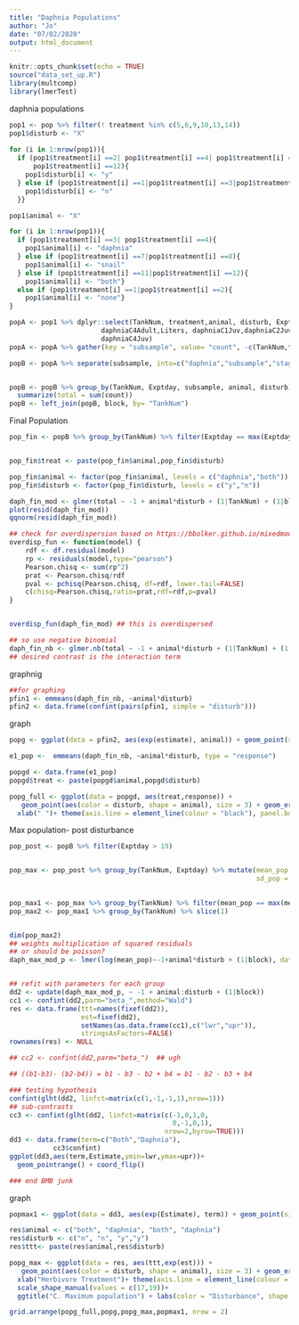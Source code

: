 ```yaml
---
title: "Daphnia Populations"
author: "Jo"
date: "07/02/2020"
output: html_document
---
```


```r
knitr::opts_chunk$set(echo = TRUE)
source("data_set_up.R")
library(multcomp)
library(lmerTest)
```

daphnia populations
```r
pop1 <- pop %>% filter(! treatment %in% c(5,6,9,10,13,14))
pop1$disturb <- "X"
  
for (i in 1:nrow(pop1)){
  if (pop1$treatment[i] ==2| pop1$treatment[i] ==4| pop1$treatment[i] ==8|
      pop1$treatment[i] ==12){
    pop1$disturb[i] <- "y"
  } else if (pop1$treatment[i] ==1|pop1$treatment[i] ==3|pop1$treatment[i] ==7|pop1$treatment[i] ==11){
    pop1$disturb[i] <- "n"
  }}

pop1$animal <- "X"

for (i in 1:nrow(pop1)){
  if (pop1$treatment[i] ==3| pop1$treatment[i] ==4){
    pop1$animal[i] <- "daphnia"
  } else if (pop1$treatment[i] ==7|pop1$treatment[i] ==8){
    pop1$animal[i] <- "snail"
  } else if (pop1$treatment[i] ==11|pop1$treatment[i] ==12){
    pop1$animal[i] <- "both"}
  else if (pop1$treatment[i] ==1|pop1$treatment[i] ==2){
    pop1$animal[i] <- "none"}
}

popA <- pop1 %>% dplyr::select(TankNum, treatment,animal, disturb, Exptday, daphniaC1Adult,daphniaC2Adult,daphniaC3,
                       daphniaC4Adult,Liters, daphniaC1Juv,daphniaC2Juv,daphniaC3Juv,
                       daphniaC4Juv)
popA <- popA %>% gather(key = "subsample", value= "count", -c(TankNum,treatment, Exptday, Liters, animal, disturb))

popB <- popA %>% separate(subsample, into=c("daphnia","subsample","stage"),sep ='([[:upper:]])', extra = "drop", fill = "right" )


popB <- popB %>% group_by(TankNum, Exptday, subsample, animal, disturb) %>% 
  summarize(total = sum(count))
popB <- left_join(popB, block, by= "TankNum")

```

Final Population
```r
pop_fin <- popB %>% group_by(TankNum) %>% filter(Exptday == max(Exptday))


pop_fin$treat <- paste(pop_fin$animal,pop_fin$disturb)

pop_fin$animal <- factor(pop_fin$animal, levels = c("daphnia","both"))
pop_fin$disturb <- factor(pop_fin$disturb, levels = c("y","n"))

daph_fin_mod <- glmer(total ~ -1 + animal*disturb + (1|TankNum) + (1|block),data = pop_fin, family = "poisson" ) 
plot(resid(daph_fin_mod))
qqnorm(resid(daph_fin_mod))

## check for overdispersion based on https://bbolker.github.io/mixedmodels-misc/glmmFAQ.html
overdisp_fun <- function(model) {
    rdf <- df.residual(model)
    rp <- residuals(model,type="pearson")
    Pearson.chisq <- sum(rp^2)
    prat <- Pearson.chisq/rdf
    pval <- pchisq(Pearson.chisq, df=rdf, lower.tail=FALSE)
    c(chisq=Pearson.chisq,ratio=prat,rdf=rdf,p=pval)
}


overdisp_fun(daph_fin_mod) ## this is overdispersed

## so use negative binomial 
daph_fin_nb <- glmer.nb(total ~ -1 + animal*disturb + (1|TankNum) + (1|block),data = pop_fin)
## desired contrast is the interaction term

```


graphnig
```r
##for graphing
pfin1 <- emmeans(daph_fin_nb, ~animal*disturb)
pfin2 <- data.frame(confint(pairs(pfin1, simple = "disturb")))

```


graph
```r
popg <- ggplot(data = pfin2, aes(exp(estimate), animal)) + geom_point(size=3) + geom_errorbarh(aes(xmin=exp(asymp.LCL), xmax = exp(asymp.UCL)), height = 0.3) + ylab("Herbivore Treatment") + xlab(str_wrap("Proportional Change in Final Population", width = 25)) + theme(axis.line = element_line(colour = "black"), panel.border = element_blank()) + ggtitle("B.")

```

```r
e1_pop <-  emmeans(daph_fin_nb, ~animal*disturb, type = "response")

popgd <- data.frame(e1_pop)
popgd$treat <- paste(popgd$animal,popgd$disturb)

popg_full <- ggplot(data = popgd, aes(treat,response)) +  
   geom_point(aes(color = disturb, shape = animal), size = 3) + geom_errorbar(aes(ymin= asymp.LCL, ymax=asymp.UCL, color= disturb), width = 0.3)+ ylab("Daphnia magna per 10mL") + 
  xlab(" ")+ theme(axis.line = element_line(colour = "black"), panel.border = element_blank()) + scale_color_manual(values = c("black", "seashell4")) + ggtitle("A. Final Population")+ theme(legend.position = "none") 


```


Max population- post disturbance
```r

pop_post <- popB %>% filter(Exptday > 19) 


pop_max <- pop_post %>% group_by(TankNum, Exptday) %>% mutate(mean_pop = mean(total),
                                                              sd_pop = sd(total))
   

pop_max1 <- pop_max %>% group_by(TankNum) %>% filter(mean_pop == max(mean_pop))
pop_max2 <- pop_max1 %>% group_by(TankNum) %>% slice(1)


dim(pop_max2)
## weights multiplication of squared residuals
## or should be poisson?
daph_max_mod_p <- lmer(log(mean_pop)~-1+animal*disturb + (1|block), data = pop_max2, weights = 1/sd_pop^2)


## refit with parameters for each group
dd2 <- update(daph_max_mod_p, ~ -1 + animal:disturb + (1|block))
cc1 <- confint(dd2,parm="beta_",method="Wald")
res <- data.frame(ttt=names(fixef(dd2)),
                  est=fixef(dd2),
                  setNames(as.data.frame(cc1),c("lwr","upr")),
                  stringsAsFactors=FALSE)
rownames(res) <- NULL

## cc2 <- confint(dd2,parm="beta_")  ## ugh

## ((b1-b3)- (b2-b4)) = b1 - b3 - b2 + b4 = b1 - b2 - b3 + b4

### testing hypothesis
confint(glht(dd2, linfct=matrix(c(1,-1,-1,1),nrow=1)))
## sub-contrasts
cc3 <- confint(glht(dd2, linfct=matrix(c(-1,0,1,0,
                                         0,-1,0,1),
                                       nrow=2,byrow=TRUE)))
dd3 <- data.frame(term=c("Both","Daphnia"),
           cc3$confint)
ggplot(dd3,aes(term,Estimate,ymin=lwr,ymax=upr))+
  geom_pointrange() + coord_flip()

### end BMB junk

```


graph
```r
popmax1 <- ggplot(data = dd3, aes(exp(Estimate), term)) + geom_point(size=3) + geom_errorbarh(aes(xmin=exp(lwr), xmax = exp(upr)), height = 0.3) + ylab("Herbivore Treatment") + xlab(str_wrap("Proportional Change in Maximum Population", width = 25)) + theme(axis.line = element_line(colour = "black"), panel.border = element_blank()) + ggtitle("D.")

```


```r

res$animal <- c("both", "daphnia", "both", "daphnia")
res$disturb <- c("n", "n", "y","y")
res$ttt<- paste(res$animal,res$disturb)

popg_max <- ggplot(data = res, aes(ttt,exp(est))) +  
   geom_point(aes(color = disturb, shape = animal), size = 3) + geom_errorbar(aes(ymin= exp(lwr), ymax=exp(upr), color= disturb), width = 0.3)+ ylab("Daphnia magna per 10 mL ") + 
  xlab("Herbivore Treatment")+ theme(axis.line = element_line(colour = "black"), panel.border = element_blank()) + scale_color_manual(values = c("seashell4", "black")) + 
  scale_shape_manual(values = c(17,19))+
  ggtitle("C. Maximum population") + labs(color = "Disturbance", shape = "Herbivore") + theme(legend.position = c(0.4,0.75), legend.box = "horizontal", legend.background = element_rect(fill = "transparent"))

grid.arrange(popg_full,popg,popg_max,popmax1, nrow = 2)

```
